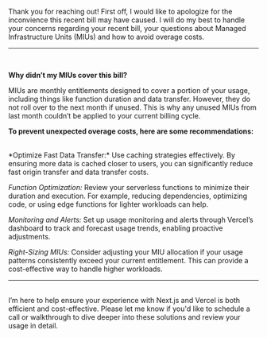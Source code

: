 Thank you for reaching out! First off, I would like to apologize for the inconvience this recent bill may have caused. I will do my best to handle your concerns regarding your recent bill, your questions about Managed Infrastructure Units (MIUs) and how to avoid overage costs. 
<br/>
___
<br/>

**Why didn’t my MIUs cover this bill?**
<br/>

MIUs are monthly entitlements designed to cover a portion of your usage, including things like function duration and data transfer. However, they do not roll over to the next month if unused. This is why any unused MIUs from last month couldn’t be applied to your current billing cycle.
<br/>


**To prevent unexpected overage costs, here are some recommendations:**

<br/>
*Optimize Fast Data Transfer:* Use caching strategies effectively. By ensuring more data is cached closer to users, you can significantly reduce fast origin transfer and data transfer costs.
<br/>

*Function Optimization:* Review your serverless functions to minimize their duration and execution. For example, reducing dependencies, optimizing code, or using edge functions for lighter workloads can help.
<br/>

*Monitoring and Alerts:* Set up usage monitoring and alerts through Vercel’s dashboard to track and forecast usage trends, enabling proactive adjustments.
<br/>

*Right-Sizing MIUs:* Consider adjusting your MIU allocation if your usage patterns consistently exceed your current entitlement. This can provide a cost-effective way to handle higher workloads.
<br/>

___
<br/>
I’m here to help ensure your experience with Next.js and Vercel is both efficient and cost-effective. Please let me know if you'd like to schedule a call or walkthrough to dive deeper into these solutions and review your usage in detail. 